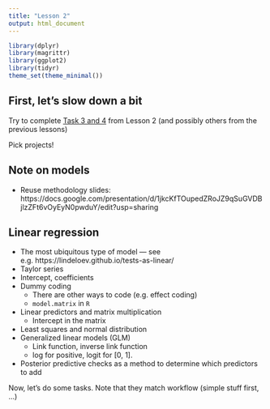 ```yaml
---
title: "Lesson 2"
output: html_document
---
```


```r
library(dplyr)
library(magrittr)
library(ggplot2)
library(tidyr)
theme_set(theme_minimal())
```



## First, let's slow down a bit

Try to complete [Task 3 and 4](lesson3-tasks.html#task-3-detecting-overdispersion-with-a-posterior-predictive-check) from Lesson 2 (and possibly others from the previous lessons)

Pick projects!

## Note on models

- Reuse methodology slides: https://docs.google.com/presentation/d/1jkcKfTOupedZRoJZ9qSuGVDBjlzZFt6vOyEyN0pwduY/edit?usp=sharing

## Linear regression

- The most ubiquitous type of model --- see e.g. https://lindeloev.github.io/tests-as-linear/
- Taylor series
- Intercept, coefficients
- Dummy coding
  - There are other ways to code (e.g. effect coding)
  - `model.matrix` in `R`
- Linear predictors and matrix multiplication
  - Intercept in the matrix
- Least squares and normal distribution
- Generalized linear models (GLM)
  - Link function, inverse link function
  - log for positive, logit for [0, 1].
- Posterior predictive checks as a method to determine which predictors to add

Now, let's do some tasks. Note that they match workflow (simple stuff first, ...)

